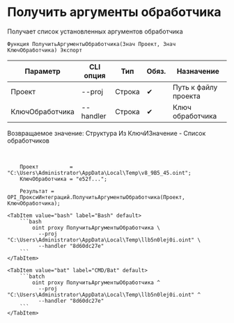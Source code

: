 ﻿---
sidebar_position: 2
---


# Получить аргументы обработчика
 Получает список установленных аргументов обработчика



`Функция ПолучитьАргументыОбработчика(Знач Проект, Знач КлючОбработчика) Экспорт`

  | Параметр | CLI опция | Тип | Обяз. | Назначение |
  |-|-|-|-|-|
  | Проект | --proj | Строка | &#x2714; | Путь к файлу проекта |
  | КлючОбработчика | --handler | Строка | &#x2714; | Ключ обработчика |

  
  Возвращаемое значение:   Структура Из КлючИЗначение - Список обработчиков

<br/>




```bsl title="Пример использования для 1С:Предприятие/OneScript"
    Проект          = "C:\Users\Administrator\AppData\Local\Temp\v8_9B5_45.oint";
    КлючОбработчика = "e52f...";

    Результат = OPI_ПроксиИнтеграций.ПолучитьАргументыОбработчика(Проект, КлючОбработчика);
```
    

 <Tabs>
  
    <TabItem value="bash" label="Bash" default>
        ```bash
            oint proxy ПолучитьАргументыОбработчика \
              --proj "C:\Users\Administrator\AppData\Local\Temp\llb5n0lej0i.oint" \
              --handler "8d60dc27e"
        ```
    </TabItem>
  
    <TabItem value="bat" label="CMD/Bat" default>
        ```batch
            oint proxy ПолучитьАргументыОбработчика ^
              --proj "C:\Users\Administrator\AppData\Local\Temp\llb5n0lej0i.oint" ^
              --handler "8d60dc27e"
        ```
    </TabItem>
</Tabs>




